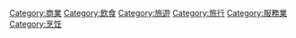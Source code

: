 {{catmore}}

[[Category:商業|Category:商業]]
[[Category:飲食|Category:飲食]]
[[Category:旅遊|Category:旅遊]]
[[Category:旅行|Category:旅行]]
[[Category:服務業|Category:服務業]]
[[Category:烹饪|Category:烹饪]]